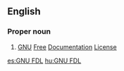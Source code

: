 ==English==
{{wikipedia}}

===Proper noun===
{{en-proper noun}}

# [[GNU]] [[free|Free]] [[documentation|Documentation]] [[license|License]]

[[es:GNU FDL]]
[[hu:GNU FDL]]